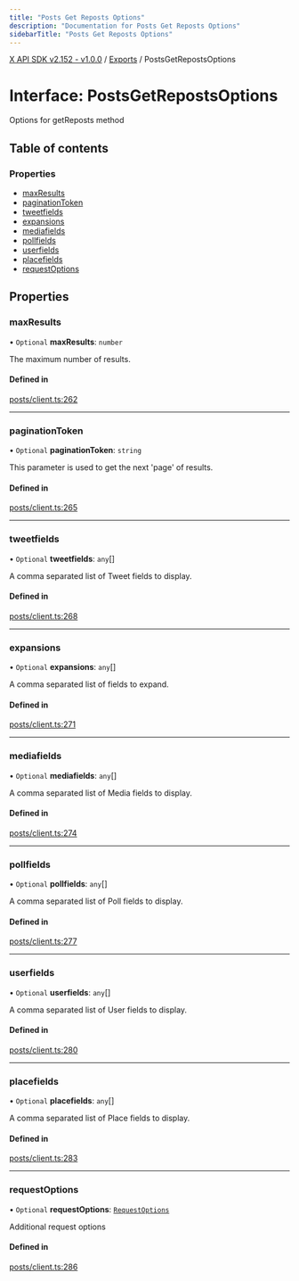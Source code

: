 ```yaml
---
title: "Posts Get Reposts Options"
description: "Documentation for Posts Get Reposts Options"
sidebarTitle: "Posts Get Reposts Options"
---
```


[X API SDK v2.152 - v1.0.0](../README.md) / [Exports](../modules.md) / PostsGetRepostsOptions

# Interface: PostsGetRepostsOptions

Options for getReposts method

## Table of contents

### Properties

- [maxResults](PostsGetRepostsOptions.md#maxresults)
- [paginationToken](PostsGetRepostsOptions.md#paginationtoken)
- [tweetfields](PostsGetRepostsOptions.md#tweetfields)
- [expansions](PostsGetRepostsOptions.md#expansions)
- [mediafields](PostsGetRepostsOptions.md#mediafields)
- [pollfields](PostsGetRepostsOptions.md#pollfields)
- [userfields](PostsGetRepostsOptions.md#userfields)
- [placefields](PostsGetRepostsOptions.md#placefields)
- [requestOptions](PostsGetRepostsOptions.md#requestoptions)

## Properties

### maxResults

• `Optional` **maxResults**: `number`

The maximum number of results.

#### Defined in

[posts/client.ts:262](https://github.com/xdevplatform/xdk/blob/ad4172ef5f68f089e0f077a190b271016dd35bf7/xdk/typescript/src/posts/client.ts#L262)

___

### paginationToken

• `Optional` **paginationToken**: `string`

This parameter is used to get the next 'page' of results.

#### Defined in

[posts/client.ts:265](https://github.com/xdevplatform/xdk/blob/ad4172ef5f68f089e0f077a190b271016dd35bf7/xdk/typescript/src/posts/client.ts#L265)

___

### tweetfields

• `Optional` **tweetfields**: `any`[]

A comma separated list of Tweet fields to display.

#### Defined in

[posts/client.ts:268](https://github.com/xdevplatform/xdk/blob/ad4172ef5f68f089e0f077a190b271016dd35bf7/xdk/typescript/src/posts/client.ts#L268)

___

### expansions

• `Optional` **expansions**: `any`[]

A comma separated list of fields to expand.

#### Defined in

[posts/client.ts:271](https://github.com/xdevplatform/xdk/blob/ad4172ef5f68f089e0f077a190b271016dd35bf7/xdk/typescript/src/posts/client.ts#L271)

___

### mediafields

• `Optional` **mediafields**: `any`[]

A comma separated list of Media fields to display.

#### Defined in

[posts/client.ts:274](https://github.com/xdevplatform/xdk/blob/ad4172ef5f68f089e0f077a190b271016dd35bf7/xdk/typescript/src/posts/client.ts#L274)

___

### pollfields

• `Optional` **pollfields**: `any`[]

A comma separated list of Poll fields to display.

#### Defined in

[posts/client.ts:277](https://github.com/xdevplatform/xdk/blob/ad4172ef5f68f089e0f077a190b271016dd35bf7/xdk/typescript/src/posts/client.ts#L277)

___

### userfields

• `Optional` **userfields**: `any`[]

A comma separated list of User fields to display.

#### Defined in

[posts/client.ts:280](https://github.com/xdevplatform/xdk/blob/ad4172ef5f68f089e0f077a190b271016dd35bf7/xdk/typescript/src/posts/client.ts#L280)

___

### placefields

• `Optional` **placefields**: `any`[]

A comma separated list of Place fields to display.

#### Defined in

[posts/client.ts:283](https://github.com/xdevplatform/xdk/blob/ad4172ef5f68f089e0f077a190b271016dd35bf7/xdk/typescript/src/posts/client.ts#L283)

___

### requestOptions

• `Optional` **requestOptions**: [`RequestOptions`](RequestOptions.md)

Additional request options

#### Defined in

[posts/client.ts:286](https://github.com/xdevplatform/xdk/blob/ad4172ef5f68f089e0f077a190b271016dd35bf7/xdk/typescript/src/posts/client.ts#L286)
